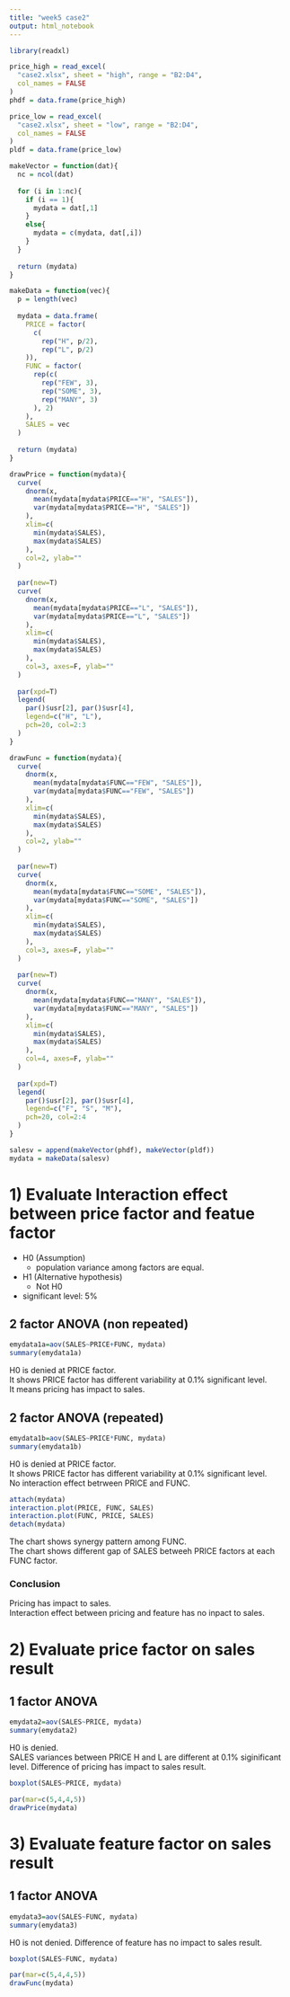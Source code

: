 ---
title: "week5 case2"
output: html_notebook
---

```{r setup}
library(readxl)

price_high = read_excel(
  "case2.xlsx", sheet = "high", range = "B2:D4", 
  col_names = FALSE
)
phdf = data.frame(price_high)

price_low = read_excel(
  "case2.xlsx", sheet = "low", range = "B2:D4", 
  col_names = FALSE
)
pldf = data.frame(price_low)

makeVector = function(dat){
  nc = ncol(dat)
  
  for (i in 1:nc){
    if (i == 1){
      mydata = dat[,1]
    }
    else{
      mydata = c(mydata, dat[,i])
    }
  }
  
  return (mydata)
}

makeData = function(vec){
  p = length(vec)
  
  mydata = data.frame(
    PRICE = factor(
      c(
        rep("H", p/2),
        rep("L", p/2)
    )),
    FUNC = factor(
      rep(c(
        rep("FEW", 3),
        rep("SOME", 3),
        rep("MANY", 3)
      ), 2)
    ),
    SALES = vec
  )
  
  return (mydata)
}

drawPrice = function(mydata){
  curve(
    dnorm(x, 
      mean(mydata[mydata$PRICE=="H", "SALES"]), 
      var(mydata[mydata$PRICE=="H", "SALES"])
    ),
    xlim=c(
      min(mydata$SALES), 
      max(mydata$SALES)
    ),
    col=2, ylab=""
  )
  
  par(new=T)
  curve(
    dnorm(x, 
      mean(mydata[mydata$PRICE=="L", "SALES"]), 
      var(mydata[mydata$PRICE=="L", "SALES"])
    ),
    xlim=c(
      min(mydata$SALES), 
      max(mydata$SALES)
    ),
    col=3, axes=F, ylab=""
  )
  
  par(xpd=T)
  legend(
    par()$usr[2], par()$usr[4],
    legend=c("H", "L"),
    pch=20, col=2:3
  )
}

drawFunc = function(mydata){
  curve(
    dnorm(x, 
      mean(mydata[mydata$FUNC=="FEW", "SALES"]), 
      var(mydata[mydata$FUNC=="FEW", "SALES"])
    ),
    xlim=c(
      min(mydata$SALES), 
      max(mydata$SALES)
    ),
    col=2, ylab=""
  )
  
  par(new=T)
  curve(
    dnorm(x, 
      mean(mydata[mydata$FUNC=="SOME", "SALES"]), 
      var(mydata[mydata$FUNC=="SOME", "SALES"])
    ),
    xlim=c(
      min(mydata$SALES), 
      max(mydata$SALES)
    ),
    col=3, axes=F, ylab=""
  )
  
  par(new=T)
  curve(
    dnorm(x, 
      mean(mydata[mydata$FUNC=="MANY", "SALES"]), 
      var(mydata[mydata$FUNC=="MANY", "SALES"])
    ),
    xlim=c(
      min(mydata$SALES), 
      max(mydata$SALES)
    ),
    col=4, axes=F, ylab=""
  )
  
  par(xpd=T)
  legend(
    par()$usr[2], par()$usr[4],
    legend=c("F", "S", "M"),
    pch=20, col=2:4
  )
}

salesv = append(makeVector(phdf), makeVector(pldf))
mydata = makeData(salesv)
```

#  1) Evaluate Interaction effect between price factor and featue factor
* H0 (Assumption)
    + population variance among factors are equal.
* H1 (Alternative hypothesis)
    + Not H0
* significant level: 5%

## 2 factor ANOVA (non repeated)
```{r}
emydata1a=aov(SALES~PRICE+FUNC, mydata)
summary(emydata1a)
```
H0 is denied at PRICE factor.  
It shows PRICE factor has different variability at 0.1% significant level.  
It means pricing has impact to sales.

## 2 factor ANOVA (repeated)
```{r}
emydata1b=aov(SALES~PRICE*FUNC, mydata)
summary(emydata1b)
```
H0 is denied at PRICE factor.  
It shows PRICE factor has different variability at 0.1% significant level.  
No interaction effect betrween PRICE and FUNC.  

```{r}
attach(mydata)
interaction.plot(PRICE, FUNC, SALES)
interaction.plot(FUNC, PRICE, SALES)
detach(mydata)
```
The chart shows synergy pattern among FUNC.  
The chart shows different gap of SALES betweeh PRICE factors at each FUNC factor.  

### Conclusion
Pricing has impact to sales.  
Interaction effect between pricing and feature has no inpact to sales.

#  2) Evaluate price factor on sales result
## 1 factor ANOVA
```{r}
emydata2=aov(SALES~PRICE, mydata)
summary(emydata2)
```
H0 is denied.  
SALES variances between PRICE H and L are different at 0.1% siginificant level.
Difference of pricing has impact to sales result.
```{r}
boxplot(SALES~PRICE, mydata)
```
```{r fig.width=7.5}
par(mar=c(5,4,4,5))
drawPrice(mydata)
```

#  3) Evaluate feature factor on sales result
## 1 factor ANOVA
```{r}
emydata3=aov(SALES~FUNC, mydata)
summary(emydata3)
```
H0 is not denied.
Difference of feature has no impact to sales result.
```{r}
boxplot(SALES~FUNC, mydata)
```
```{r fig.width=7.5}
par(mar=c(5,4,4,5))
drawFunc(mydata)
```
